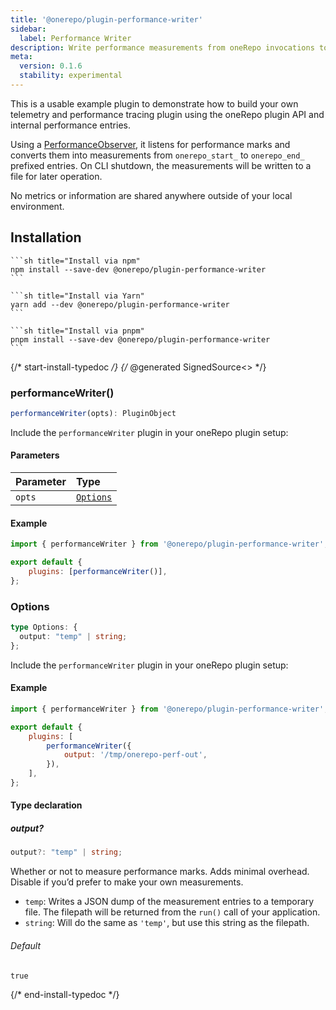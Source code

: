 ```yaml
---
title: '@onerepo/plugin-performance-writer'
sidebar:
  label: Performance Writer
description: Write performance measurements from oneRepo invocations to files.
meta:
  version: 0.1.6
  stability: experimental
---
```



This is a usable example plugin to demonstrate how to build your own telemetry and performance tracing plugin using the oneRepo plugin API and internal performance entries.

Using a [PerformanceObserver](https://nodejs.org/docs/latest-v18.x/api/perf_hooks.html#class-perf_hooksperformanceobserver), it listens for performance marks and converts them into measurements from `onerepo_start_` to `onerepo_end_` prefixed entries. On CLI shutdown, the measurements will be written to a file for later operation.

No metrics or information are shared anywhere outside of your local environment.

## Installation

<Tabs group="pkgmanager">
  <TabItem label="npm">

    ```sh title="Install via npm"
    npm install --save-dev @onerepo/plugin-performance-writer
    ```

  </TabItem>
  <TabItem label="yarn">

    ```sh title="Install via Yarn"
    yarn add --dev @onerepo/plugin-performance-writer
    ```

  </TabItem>
  <TabItem label="pnpm">

    ```sh title="Install via pnpm"
    pnpm install --save-dev @onerepo/plugin-performance-writer
    ```

  </TabItem>
</Tabs>

{/* start-install-typedoc */}
{/* @generated SignedSource<<dca2e3f1a6292f1369ac6b0d9a716ca7>> */}

### performanceWriter()

```ts
performanceWriter(opts): PluginObject
```

Include the `performanceWriter` plugin in your oneRepo plugin setup:

#### Parameters

| Parameter | Type                  |
| :-------- | :-------------------- |
| `opts`    | [`Options`](#options) |

#### Example

```js title="onerepo.config.ts" {1,4}
import { performanceWriter } from '@onerepo/plugin-performance-writer';

export default {
	plugins: [performanceWriter()],
};
```

### Options

```ts
type Options: {
  output: "temp" | string;
};
```

Include the `performanceWriter` plugin in your oneRepo plugin setup:

#### Example

```js title="onerepo.config.ts" {1,6}
import { performanceWriter } from '@onerepo/plugin-performance-writer';

export default {
	plugins: [
		performanceWriter({
			output: '/tmp/onerepo-perf-out',
		}),
	],
};
```

#### Type declaration

##### output?

```ts
output?: "temp" | string;
```

Whether or not to measure performance marks. Adds minimal overhead. Disable if you’d prefer to make your own measurements.

- `temp`: Writes a JSON dump of the measurement entries to a temporary file. The filepath will be returned from the `run()` call of your application.
- `string`: Will do the same as `'temp'`, but use this string as the filepath.

###### Default

`true`

{/* end-install-typedoc */}

